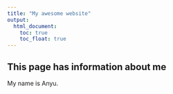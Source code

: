 ```yaml
---
title: "My awesome website"
output: 
  html_document:
    toc: true
    toc_float: true
---
```


## This page has information about me

My name is Anyu.